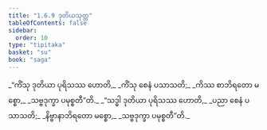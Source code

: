 ```yaml
---
title: "1.6.9 ဒုတိယသုတ္တ"
tableOfContents: false
sidebar:
  order: 10
type: "tipitaka"
basket: "su"
book: "saga"
---
```



<DynamicBreadcrumb />

<Division number="59" book="saga">

<Paragraph number="304" type="verses" book="saga">
_“ကိံသု ဒုတိယာ ပုရိသဿ ဟောတိ,_  
_ကိံသု စေနံ ပသာသတိ;_  
_ကိဿ စာဘိရတော မစ္စော,_  
_သဗ္ဗဒုက္ခာ ပမုစ္စတီ”တိ._  

</Paragraph>

<Paragraph number="305" type="verses" book="saga">
_“သဒ္ဓါ ဒုတိယာ ပုရိသဿ ဟောတိ,_  
_ပညာ စေနံ ပသာသတိ;_  
_နိဗ္ဗာနာဘိရတော မစ္စော,_  
_သဗ္ဗဒုက္ခာ ပမုစ္စတီ”တိ._
</Paragraph>
</Division>